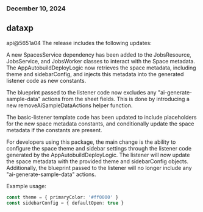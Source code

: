 ### December 10, 2024
## dataxp

api@5651a04
The release includes the following updates:

A new SpacesService dependency has been added to the JobsResource, JobsService, and JobsWorker classes to interact with the Space metadata. The AppAutobuildDeployLogic now retrieves the space metadata, including theme and sidebarConfig, and injects this metadata into the generated listener code as new constants.

The blueprint passed to the listener code now excludes any "ai-generate-sample-data" actions from the sheet fields. This is done by introducing a new removeAiSampleDataActions helper function.

The basic-listener template code has been updated to include placeholders for the new space metadata constants, and conditionally update the space metadata if the constants are present.

For developers using this package, the main change is the ability to configure the space theme and sidebar settings through the listener code generated by the AppAutobuildDeployLogic. The listener will now update the space metadata with the provided theme and sidebarConfig objects. Additionally, the blueprint passed to the listener will no longer include any "ai-generate-sample-data" actions.

Example usage:

```typescript
const theme = { primaryColor: '#ff0000' }
const sidebarConfig = { defaultOpen: true }
```